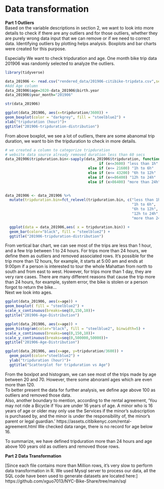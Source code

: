 # Data transformation

**Part 1 Outliers **  
Based on the variable descriptions in section 2, we want to look into more details to check if there are any outliers and for those outliers, whether they are purely wrong data input that we can remove or if we need to correct data. Identifying outliers by plotting helps analysis. Boxplots and bar charts were created for this purpose.  
 
\newline
Especially We want to check tripduration and age. One month bike trip data 201906 was randomly selected to analyze the outliers.

```{r}

library(tidyverse)

```

```{r}
data_201906 <- read.csv("rendered_data/201906-citibike-tripdata.csv",sep=",")
#Add Age column
data_201906$age=2020-data_201906$birth.year
data_201906$year_month="201906"

str(data_201906)
```

```{r}
ggplot(data_201906, aes(x=tripduration/3600)) +
geom_boxplot(color = "darkgrey", fill = "steelblue2") +
xlab("tripduration (hour)")+
ggtitle("201906-tripduration-distribution")

```
From above boxplot, we see a lot of outliers, there are some abanomal trip duration, we want to bin the tripduration to check in more details. 


```{r}
# we created a column to categorize tripduration  
# website data source already removed duration less than 60 secs
data_201906$tripduration.bin<-sapply(data_201906$tripduration, function(x) 
                                           if (x<=3600) "less than 1h"
                                      else if (x<= 21600) "1h to 6h"
                                      else if (x<= 43200) "6h to 12h"
                                      else if (x<=86400) "12h to 24h"
                                      else if (x>86400) "more than 24h")
                                  
```

```{r}
data_201906 <- data_201906 %>%
  mutate(tripduration.bin=fct_relevel(tripduration.bin, c("less than 1h",
                                                          "1h to 6h",
                                                          "6h to 12h",
                                                          "12h to 24h",
                                                          "more than 24h")))

  ggplot(data = data_201906,aes( x = tripduration.bin)) +
  geom_bar(color="black", fill = "steelblue2") +
  ggtitle("201906-tripduration-distribution")

```

From vertical bar chart, we can see most of the trips are less than 1 hour, and a few trip between 1 to 24 hours. For trips more than 24 hours, we define them as outliers and removed associated rows. It's possible for the trip more than 12 hours, for example, it starts at 5:00 am and ends at 9:00pm if a person is interested to tour the whole Mahattan from north to south and from east to west. However, for trips more than 1 day, they are very rare cases. There are many different reasons that cause the trip more than 24 hours, for example, system error, the bike is stolen or a person forgot to return the bike...  
\newline
Next we look into ages.


```{r}
ggplot(data_201906, aes(x=age)) +
geom_boxplot( fill = "steelblue2") +
scale_x_continuous(breaks=seq(0,150,10))+
ggtitle("201906-Age-Distribution")
```


```{r}
ggplot(data_201906, aes(x=age)) +
geom_histogram(color="black", fill = "steelblue2", binwidth=5) +
scale_x_continuous(breaks=seq(0,150,10))+
scale_y_continuous(breaks=seq(0,500000,50000))+
ggtitle("201906-Age-Distribution")
```


```{r}
ggplot(data_201906, aes(x=age, y=tripduration/3600)) + 
  geom_point(color="steelblue2") +
  ylab("tripduration (hour)")+
  ggtitle("Scatterplot for tripduration vs Age")

```


\newline
From the boxlpot and histogram, we can see most of the trips made by age between 20 and 70. However, there some abnoraml ages which are even more than 120.  
To better present the data for further analysis, we define age above 100 as outliers and removed those data.   
Also, another boundary to mention, according to the rental agreement, 'You may not ride a Bicycle if You are under 16 years of age. A minor who is 16 years of age or older may only use the Services if the minor’s subscription is purchased by, and the minor is under the responsibility of, the minor’s parent or legal guardian.' https://assets.citibikenyc.com/rental-agreement.html We checked data range, there is no record for age below 16.  

\newline
To summarize, we have defined tripduration more than 24 hours and age above 100 years old as outliers and removed those rows.  


**Part 2 Data Transformation**

[Since each file contains more than Million rows, it's very slow to perform data transformation in R. We used Mysql server to process our data, all the SQL code have been used to generate datasets are located here:] https://github.com/xguo7013/NYC-Bike-Share/tree/main/sql

